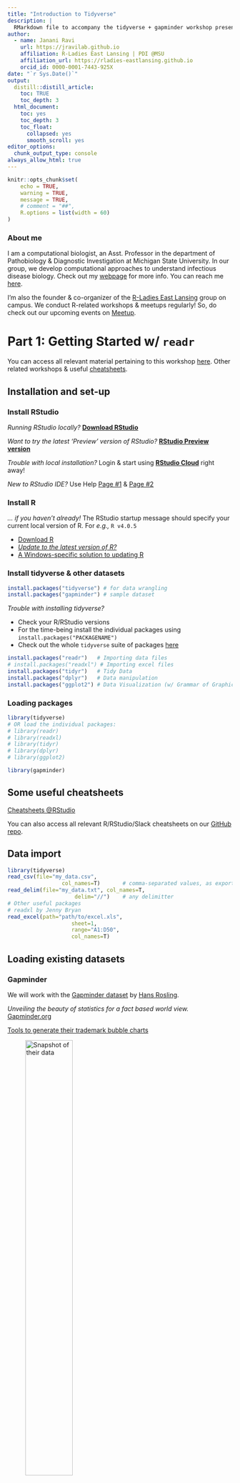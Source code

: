 ```yaml
---
title: "Introduction to Tidyverse"
description: |
  RMarkdown file to accompany the tidyverse + gapminder workshop presentation
author:
  - name: Janani Ravi
    url: https://jravilab.github.io
    affiliation: R-Ladies East Lansing | PDI @MSU
    affiliation_url: https://rladies-eastlansing.github.io
    orcid_id: 0000-0001-7443-925X
date: "`r Sys.Date()`"
output:
  distill::distill_article:
    toc: TRUE
    toc_depth: 3
  html_document:
    toc: yes
    toc_depth: 3
    toc_float:
      collapsed: yes
      smooth_scroll: yes
editor_options:
  chunk_output_type: console
always_allow_html: true
---
```


```r
knitr::opts_chunk$set(
	echo = TRUE,
	warning = TRUE,
	message = TRUE,
	# comment = "##",
	R.options = list(width = 60)
)
```

### About me
I am a computational biologist, an Asst. Professor in the department of Pathobiology & Diagnostic Investigation at Michigan State University.
In our group, we develop computational approaches to understand infectious disease biology.
Check out my [webpage](https://jravilab.github.io) for more info.
You can reach me [here](https://jravilab.github.io/#contact).

I'm also the founder & co-organizer of the [R-Ladies East Lansing](https://rladies-eastlansing.github.io) group on campus.
We conduct R-related workshops & meetups regularly!
So, do check out our upcoming events on [Meetup](https://meetup.com/rladies-eastlansing/events).

# Part 1: Getting Started w/ `readr`
You can access all relevant material pertaining to this workshop [here](https://github.com/jananiravi/tidyverse-genomics).
Other related workshops & useful [cheatsheets](http://github.com/jananiravi/cheatsheets).

## Installation and set-up
### Install RStudio
*Running RStudio locally?*
[**Download RStudio**](http://rstudio.com/download)

*Want to try the latest 'Preview' version of RStudio?*
[**RStudio Preview version**]((https://www.rstudio.com/products/rstudio/download/preview/))

*Trouble with local installation?* Login & start using [**RStudio Cloud**](https://rstudio.cloud) right away!

*New to RStudio IDE?*
Use Help [Page #1](https://www.rstudio.com/products/rstudio/#Desktop) &
[Page #2](https://www.rstudio.com/products/rstudio/features/)


### Install R
*... if you haven't already!*
The RStudio startup message should specify your current local version of R.
For _e.g.,_ `R v4.0.5`

- [Download R](https://cran.r-project.org)
- [*Update to the latest version of R?*](https://www.linkedin.com/pulse/3-methods-update-r-rstudio-windows-mac-woratana-ngarmtrakulchol)
- [A Windows-specific solution to updating R](https://www.r-statistics.com/2015/06/a-step-by-step-screenshots-tutorial-for-upgrading-r-on-windows/)

### Install tidyverse & other datasets
```r
install.packages("tidyverse") # for data wrangling
install.packages("gapminder") # sample dataset
```

*Trouble with installing tidyverse?*

- Check your R/RStudio versions
- For the time-being install the individual packages using `install.packages("PACKAGENAME")`
- Check out the whole `tidyverse` suite of packages [here](https://www.tidyverse.org/packages/)

```r
install.packages("readr")	# Importing data files
# install.packages("readxl") # Importing excel files
install.packages("tidyr")	# Tidy Data
install.packages("dplyr")	# Data manipulation
install.packages("ggplot2")	# Data Visualization (w/ Grammar of Graphics)
```

### Loading packages
```r
library(tidyverse)
# OR load the individual packages:
# library(readr)
# library(readxl)
# library(tidyr)
# library(dplyr)
# library(ggplot2)

library(gapminder)
```

## Some useful cheatsheets
[Cheatsheets \@RStudio](https://www.rstudio.com/resources/cheatsheets/)

You can also access all relevant R/RStudio/Slack cheatsheets on our [GitHub repo](https://github.com/jananiravi/cheatsheets).


## Data import
```r
library(tidyverse)
read_csv(file="my_data.csv",
				 col_names=T)		# comma-separated values, as exported from excel/spreadsheets
read_delim(file="my_data.txt", col_names=T,
					 delim="//")	# any delimitter
# Other useful packages
# readxl by Jenny Bryan
read_excel(path="path/to/excel.xls",
					sheet=1,
					range="A1:D50",
					col_names=T)
```

## Loading existing datasets
### Gapminder
We will work with the [Gapminder dataset](https://www.gapminder.org/data/) by [Hans Rosling](https://www.ted.com/playlists/474/the_best_hans_rosling_talks_yo).

*Unveiling the beauty of statistics for a fact based world view.*
[Gapminder.org](https://www.gapminder.org/)

[Tools to generate their trademark bubble charts](https://www.gapminder.org/tools/#$chart-type=bubbles)

![Snapshot of their data](https://s3-eu-west-1.amazonaws.com/static.gapminder.org/GapminderMedia/wp-uploads/20161007154225/countries_health_wealth_2016_v71.png){width=50%}

## Knowing your data

```r
# gapminder::gapminder
str(gapminder)		# Structure of the dataframe
gapminder 			# Data is in a cleaend up 'tibble' format by default
head(gapminder)		# Shows the top few observations (rows) of your data frame
glimpse(gapminder)	# Info-dense summary of the data
View(gapminder)		# View data in a visual GUI-based spreadsheet-like format
```
### Running the code bit step-wise
```r
library(tidyverse)
library(gapminder)
str(gapminder)		# Structure of the dataframe
gapminder 			# Data is in a cleaend up 'tibble' format by default
head(gapminder)		# Shows the top few observations (rows) of your data frame
glimpse(gapminder)	# Info-dense summary of the data
View(gapminder)		# View data in a visual GUI-based spreadsheet-like format
```

```r
library(knitr)
kable(head(gapminder))
```

```r
library(rmarkdown)
paged_table(gapminder)
```

***
# Part 2: Reshaping data with tidyr
```r
# gather()	# Gather COLUMNS -> ROWS
# spread()	# Spread ROWS -> COLUMNS
pivot_longer()  # wide -> long
pivot_wider()   # long -> wide
separate()	    # Separate 1 COLUMN -> many COLUMNS
unite()		      # Unite several COLUMNS -> 1 COLUMN
```

## Data preparation

```r
# We'll use the R built-in USArrests data set (datasets package). We start by subsetting a small dataset
my_data <- USArrests[c(1, 10, 20, 30), ]
my_data
# Row names are states, so let's use the function bind_cols() to add a column named "state" in the data. This will make the data tidy and the analysis easier.
my_data <- bind_cols(state = rownames(my_data),
                     my_data)
my_data
```


## Gather
**Gather columns into key-value pairs. Wide -> Long**

```r
# Gather all columns except the column state
my_data2 <- gather(my_data,
                   key = "arrest_attribute",
                   value = "arrest_estimate",
                   -state)
my_data2
# Gather only Murder and Assault columns
my_data2 <- gather(my_data,
                   key = "arrest_attribute",
                   value = "arrest_estimate",
                   Murder, Assault)
my_data2
```

## Spread
**Spread a key-value pair across multiple columns: Long -> Wide**

```r
# Spread "my_data2" to turn back to the original data:
my_data3 <- spread(my_data2, 
                   key = "arrest_attribute",
                   value = "arrest_estimate"
)
my_data3
```

## Unite
**Unite multiple columns into one**

```r
# The R code below uses the data set "my_data" and unites the columns Murder and Assault
my_data4 <- unite(my_data,
                  col = "Murder_Assault",
                  Murder, Assault,
                  sep = "_")
my_data4

```

## Separate
**Separate one column into multiple columns**

```r
separate(my_data4,
         col = "Murder_Assault",
         into = c("Murder", "Assault"),
         sep = "_")

```

***
# Part 3: Data wranging with dplyr
```r
filter()	# PICK observations by their values | ROWS
select()	# PICK variables by their names | COLUMNS
mutate()	# CREATE new variables w/ functions of existing variables | COLUMNS
transmute()	# COMPUTE 1 or more COLUMNS but drop original columns
arrange()	# REORDER the ROWS
summarize()	# COLLAPSE many values to a single SUMMARY
group_by()	# GROUP data into rows with the same value of variable (COLUMN)
```

## Filter
**Return rows with matching conditions**

```r
head(gapminder)	# Snapshot of the dataframe
# Now, filter by year and look at only the data from the year 1962
filter(gapminder, year==1962)

# Can be rewritten using "Piping" %>%
gapminder %>%	# Pipe ('then') operator to serially connect operations
	filter(year==1962)
# Filter for China in 2002
gapminder %>%
	filter(year==2002,
				 country=="China")
```

## Select
**Select/rename variables by name**

```r
gapminder %>%
	select(year, country, lifeExp)
```

## Arrange
**Arrange rows by variables**

```r
head(gapminder)	# Snapshot of the dataframe
# Arrange/Sort by Life Expectancy
arrange(gapminder, lifeExp)	# ascending order
arrange(gapminder, -lifeExp)	# descending order

# Want to rewrite using piping?
gapminder %>%	# Pipe ('then') operator to serially connect operations
	arrange(lifeExp)

# Combining two verbs
gapminder %>%
	filter(year==2007) %>%
	arrange(desc(gdpPercap))
```

## Mutate
**Mutate: Adds new variables; keeps existing variables**
**Transmute: Adds new variables; drops existing variables**

```r
# library(tidyverse)
# library(gapminder)
# Changing existing variables
gapminder %>%
	mutate(pop=pop/1000000)

# Use mutate to change lifeExp to be in months
gapminder %>%
	mutate(lifeExp = lifeExp * 12)

# Adding new variables
gapminder %>%
	mutate(grossgdp = pop * gdpPercap)

# Combing 3 verbs
gapminder %>%
	mutate(grossgdp = pop * gdpPercap) %>%
	filter(year==2007) %>%
	arrange(desc(grossgdp))
```


## Group_by & Summarize
**Summarize: Reduces multiple values down to a single value**
**Group by one or more variables**

```r
# Finding mean life exp across all years all continents
gapminder %>%
	summarize(meanLifeExp = mean(lifeExp))

# Summarize to find the median life expectancy
gapminder %>%
	summarize(medianLifeExp = median(lifeExp))

# Avg life Exp and total pop in 2007
gapminder %>%
	filter(year==2007) %>%
	summarize(meanLifeExp = mean(lifeExp),
            totalPop = sum(as.numeric(pop)))

# Filter for 1957 then summarize the median life expectancy
gapminder %>%
	filter(year==1957) %>%
	summarize(medianLifeExp = median(lifeExp))

# Avg life Exp and total pop in each year
gapminder %>%
	group_by(year) %>%
	summarize(meanLifeExp = mean(lifeExp),
            totalPop =  sum(as.numeric(pop)))

# Avg life Exp and total pop in each year and contient
gapminder %>%
	group_by(year,continent) %>% 
	summarize(meanLifeExp = mean(lifeExp),
            totalPop = sum(as.numeric(pop)))

```

***
# Part 4: Visualizing tidy data with ggplot
## Recap of ggplot2
**Creating a plot w/ Grammar of Graphics**

```r
# Add the size aesthetic to represent a country's gdpPercap
gapminder_1952 <- gapminder %>%
	filter(year==1952)

ggplot(gapminder_1952,
       aes(x = pop, y = lifeExp,
           color = continent, size = gdpPercap)) +
	geom_point() +
	scale_x_log10()

# Instead of showing all categorical variables in one plot , we can have 5 different plots in one plot using faceting
gapminder_2007 <- gapminder %>%
	filter(year==2007)

ggplot(data=gapminder_2007,
       aes(x=gdpPercap,y=lifeExp)) +
	geom_point() + 
	scale_x_log10() + 
	facet_wrap(~continent)

# Scatter plot comparing gdpPercap and lifeExp, with color representing continent
# and size representing population, faceted by year
ggplot(data=gapminder,
       aes(x=gdpPercap,y=lifeExp,
           color=continent, size = pop)) +
	geom_point() + 
	scale_x_log10() + 
	facet_wrap(~year)


by_year <- gapminder %>%
	group_by(year) %>% 
	summarize(meanLifeExp = mean(lifeExp),
            totalPop = sum(as.numeric(pop)))

by_year_continent <- gapminder %>%
	group_by(year,continent) %>% 
	summarize(meanLifeExp = mean(lifeExp),
            totalPop =sum(as.numeric(pop)))

# Visualizing population over time
ggplot(data=by_year,
       aes(x=year,y=totalPop)) +
	geom_point()

# Visualizing population over time,starting at zero, for each continent
ggplot(data=by_year_continent,
       aes(x=year,y=totalPop,color=continent)) +
	geom_point() +
	expand_limits(y=0)

```


## gganimate
**gganimate: A Grammar of Animated Graphics**

```r
library(tidyverse)
library(gapminder)
static_plot <- ggplot(gapminder,
                     aes(gdpPercap, lifeExp,
                         size = pop, colour = country)) +
	geom_point(alpha = 0.7, show.legend = FALSE) +
	scale_colour_manual(values = country_colors) +
	scale_size(range = c(2, 12)) +
	scale_x_log10() + theme_minimal() +
	facet_wrap(~continent)
static_plot
```

```r
library(gganimate)
animated_plot <- ggplot(gapminder,
                        aes(gdpPercap, lifeExp,
                            size = pop, colour = country)) +
	geom_point(alpha = 0.7, show.legend = FALSE) +
	scale_colour_manual(values = country_colors) +
	scale_size(range = c(2, 12)) +
	scale_x_log10() + theme_minimal() +
	facet_wrap(~continent) +
	# Here comes the gganimate specific bits
	labs(title = 'Year: {frame_time}', # labels
       x = 'GDP per capita', y = 'life expectancy') +
	transition_time(year) + # the dynamic variable
	ease_aes('linear')
animated_plot
```

***
# Part 5: Export & Wrap-up
## Saving your plots
### ggsave
**Save a ggplot (or other grid object) with sensible defaults**

```r
library(tidyverse)
# Save your file name
plot1 <- "gapminder_static_plot.png"

# Save your absolute/relative path
my_full_path <- here("gapminder")

# To save as a tab-delimited text file ...
ggsave(filename=plot1,
       plot=static_plot,
       device="png",
       path=my_full_path,
       dpi=300)

```

## Saving your data files
### write_delim
**Write a data frame to a delimited file**

```r
library(tidyverse)
# Save your file name
filename <- "my_new_data.txt"

# Save your absolute/relative path
my_full_path <- paste(c("~/GitHub",
                        "/workshop-tidyverse"), sep="/")

# To save as a tab-delimited text file ...
write_tsv(x=my_newly_formatted_data, # your final reformatted dataset
          path=paste(my_full_path, filename, "/"), # Absolute path recommended.
          # However, you can directly use 'filename' here
          # if you are saving the file in the same directory
          # as your code.
          col_names=T) # if you want the column names to be
# saved in the first row, recommended

# Alternatively, you could save it as a comma-separated text file
write_csv(x=my_newly_formatted_data,
          path=my_path,
          col_names=T)
# Or save it with any other delimiter
# choose wisely, pick a delim that's not part of your dataframe
write_delim(x=my_newly_formatted_data,
            path=my_path,
            col_names=T,
            delim="---")
```

## *What you learnt today!*

::: l-body-outset
| Option      | Description                                        |
|-------------|----------------------------------------------------|
| **Part 1: Getting Started**                                      |
| `install.packages`| Download and install packages from CRAN-like repositories or from local files |
| `library`   | Library and require load and attach add-on packages|
| **tidyverse > readr/readxl**                                     |
| `read_delim`| Read a delimited file (incl csv, tsv) into a tibble|
| `read_csv`  | read_csv() and read_tsv() are special cases of the general read_delim()|
| `read_excel`| Read xls and xlsx files                            |
| **Data snapshot**                                                |
| `str`       | Compactly Display the Structure of an Arbitrary R Object|
| `head`      | Return the First or Last Part of an Object         |
| `glimpse`   | Get a glimpse of your data                         |
| `View`      | Invoke a Data Viewer                               |
| `kable`     | Create tables in LaTeX, HTML, Markdown and reStructuredText|
| `paged_table`| Create a table in HTML with support for paging rows and columns|
| **Part 2: tidyverse > tidyr**                                   |
| `pivot_longer`    | Gather Columns Into Key-Value Pairs (COLS -> ROWS) |
| `pivot_wider`    | Spread a key-value pair across multiple columns    |
| `separate`  | Separate one column into multiple column           |
| `unite`     | Unite multiple columns into one                    |
| **Part 3: tidyverse > dplyr**                                       |
| `filter`    | Return rows with matching conditions               |
| `select`    | Select/rename variables by name                    |
| `mutate`    | Add new variables                                  |
| `transmute` | Adds new variables; drops existing variables       |
| `arrange`   | Arrange rows by variables                          |
| `summarise` | Reduces multiple values down to a single value     |
| `group_by`  | Group by one or more variables                     |
| `join`      | Join two tbls together: `left_join`, `right_join`, `inner_join`|
| `bind`      | Efficiently bind multiple data frames by row and column: `bind_rows`, `bind_cols`|
| `setops`    | Set operations: `intersect`, `union`, `setdiff`, `setequal`|
| **Part 4: tidyverse > ggplot**                                   |
| `ggplot`    | Create a new ggplot                                |
| `gganimate` | gganimate: A Grammar of Animated Graphics          |
| **Part 5: Export & Wrap-up**                                     |
| **tidyverse > readr**                                            |
| `ggsave`    | Save a ggplot (or other grid object) with sensible defaults|
| `write_delim`| Write a data frame to a delimited file            |
| `write_tsv` | write_delim customized for tab-separated values    |
| `write_csv` | write_delim customized for comma-separated values  |
:::

***

***

## Credits
[Arjun Krishnan](https://thekrishnanlab.org) and [I](https://jravilab.github.io) co-developed the content for this workshop.

### Acknowledgements
- [Krishnan Lab](https://thekrishnanlab.org) | [JRaviLab](https://jravilab.github.io)
- [R-Ladies East Lansing](https://rladies-eastlansing.github.io), including Kayla Johnson, Nafiseh Haghtalab, Veronica Frans, Cara Feldscher
- [R-Ladies Chennai](https://meetup.com/rladies-chennai) | [R-Ladies Bangalore](https://meetup.com/rladies-bangalore) | [R-Ladies Tunis](https://meetup.com/rladies-tunis)

### Contact
- Webpage: <https://jravilab.github.io> | <https://thekrishnanlab.org>
- Email: <janani@msu.edu> | <arjun@msu.edu>
- Twitter: [\@janani137](https://twitter.com/janani137) | [\@compbiologist](https://twitter.com/compbiologist)
- GitHub: [\@jananiravi](https://github.com/jananiravi) | [\@arjunkrish](https://github.com/arjunkrish)

## Additional resources {#refs}
- You can access all relevant material pertaining to this workshop [here](https://github.com/jananiravi/tidyverse-genomics).
- Other related [RLEL workshops](http://github.com/rladies-eastlansing/meetup-presentations) & useful [cheatsheets](http://github.com/jananiravi/cheatsheets).

### Some awesome open-source books
- Hands-On Programming with R: Grolemund #HOPR https://rstudio-education.github.io/hopr/
- R for Data Science: Wickham & Grolemund #R4DS https://r4ds.had.co.nz
- R Programming for Data Science: Peng https://leanpub.com/rprogramming
- Learning Statistics with R: Navarro https://learningstatisticswithr.com/book

### Other helpful links
- #TidyTuesday challenges | On [GitHub](https://github.com/rfordatascience/tidytuesday), [Twitter](https://twitter.com/search?q=%23TidyTuesday&src=typeahead_click).
- gganimate: [thomasp85/gganimate](https://github.com/thomasp85/gganimate)
- tidyexplain: [gadenbuie/tidyexplain](https://github.com/gadenbuie/tidyexplain)
- Pipes (%>%): <datacamp.com/community/tutorials/pipe-r-tutorial>
- Distill (theme for RMarkdown): https://rstudio.github.io/distill/
- Google & [StackOverflow](https://stackoverflow.com/) are your best friends!